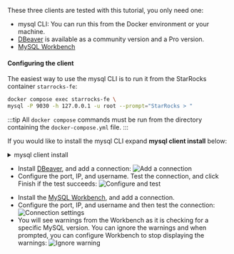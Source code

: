 ---
---

These three clients are tested with this tutorial, you only need one:

- mysql CLI: You can run this from the Docker environment or your machine.
- [DBeaver](https://dbeaver.io/download/) is available as a community version and a Pro version. 
- [MySQL Workbench](https://dev.mysql.com/downloads/workbench/)

#### Configuring the client

<Tabs groupId="client">
<TabItem value="mysqlCLI" label="mysql CLI" default>

The easiest way to use the mysql CLI is to run it from the StarRocks container `starrocks-fe`:

```bash
docker compose exec starrocks-fe \
mysql -P 9030 -h 127.0.0.1 -u root --prompt="StarRocks > "
```

:::tip
All `docker compose` commands must be run from the directory containing the `docker-compose.yml` file.
:::

If you would like to install the mysql CLI expand **mysql client install** below:

<details>

<summary>mysql client install</summary>

- macOS: If you use Homebrew and do not need MySQL Server run `brew install mysql-client@8.0` to install the CLI.
- Linux: Check your repository system for the `mysql` client. For example, `yum install mariadb`.
- Microsoft Windows: Install the [MySQL Community Server](https://dev.mysql.com/downloads/mysql/) and run the provided client, or run `mysql` from WSL.

</details>

</TabItem>

<TabItem value="DBeaver" label="DBeaver" >

- Install [DBeaver](https://dbeaver.io/download/), and add a connection:
![Add a connection](./DBeaver-1.png)
- Configure the port, IP, and username. Test the connection, and click Finish if the test succeeds:
![Configure and test](./DBeaver-2.png)

</TabItem>
<TabItem value="MySQLWorkbench" label="MySQL Workbench">

- Install the [MySQL Workbench](https://dev.mysql.com/downloads/workbench/), and add a connection.
- Configure the port, IP, and username and then test the connection:
![Connection settings](./Workbench-1.png)
- You will see warnings from the Workbench as it is checking for a specific MySQL version. You can ignore the warnings and when prompted, you can configure Workbench to stop displaying the warnings:
![Ignore warning](./Workbench-2.png)
</TabItem>

</Tabs>
